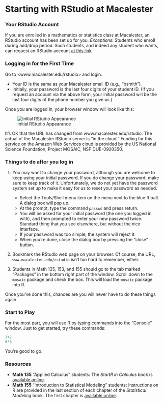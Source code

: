 Starting with RStudio at Macalester
========================================================

### Your RStudio Account

If you are enrolled in a mathematics or statistics class at Macalester, an RStudio account has been set up for you.  *Exceptions*: Students who enroll during add/drop period.  Such students, and indeed any student who wants, can request an RStudio account [at this link](https://docs.google.com/a/macalester.edu/spreadsheet/viewform?formkey=dHJWYnlzdU10ZkFQRjRXcjhobWRORGc6MQ.)

### Logging in for the First Time

Go to <www.macalester.edu/rstudio> and login.  

* Your ID is the same as your Macalester email ID (e.g., "bsmith").
* Initially, your password is the last four digits of your student ID.  (If you request an account via the above form, your initial password will be the last four digits of the phone number you give us.)

Once you are logged in, your browser window will look like this:

![Initial RStudio Appearance](RStudio-first.png)

It's OK that the URL has changed from www.macalester.edu/rstudio. The actual of the Macalester RStudio server is "in the cloud."  Funding for this service on the Amazon Web Services cloud is provided by the US National Science Foundation, Project MOSAIC, NSF DUE-0920350.

### Things to do after you log in
1. You may want to change your password, although you are welcome to keep using your initial password.  If you do change your password, make sure to keep track of it.  Unfortunately, we do not yet have the password system set up to make it easy for us to reset your password as needed. 
    * Select the Tools/Shell menu item on the menu next to the blue R ball. A dialog box will pop up.
    * At the prompt, type the command `passwd` and press return.
    * You will be asked for your initial password (the one you logged in with), and then prompted to enter your new password twice.  Standard thing that you see elsewhere, but without the nice interface.
    * If your password was too simple, the system will reject it.  
    * When you're done, close the dialog box by pressing the "close" button.
    
2. Bookmark the RStudio web page on your browser.  Of course, the URL, `www.macalester.edu/rstudio` isn't too hard to remember, either.

3. Students in Math 135, 153, and 155 should go to the tab marked "Packages" in the bottom right part of the window.  Scroll down to the `mosaic` package and check the box.  This will load the `mosaic` package into R.

Once you've done this, chances are you will never have to do these things again.

### Start to Play

For the most part, you will use R by typing commands into the "Console" window.  Just to get started, try these commands:
```r
3+2
8*8
```
You're good to go.

### Resources

* **Math 135** "Applied Calculus" students: The *StartR in Calculus* book is [available online](ftp://www.mosaic-web.org/go/Repository/DannyKaplan/StartR-August-2012.pdf).
* **Math 155** "Introduction to Statistical Modeling" students: Instructions on R are provided in the last section of each chapter of the *Statistical Modeling* book.  The first chapter is [available online](http://www.mosaic-web.org/go/StatisticalModeling/Chapters/Chapter-01.pdf).